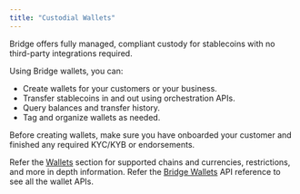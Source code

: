 ```yaml
---
title: "Custodial Wallets"
---
```


Bridge offers fully managed, compliant custody for stablecoins with no third-party integrations required.

Using Bridge wallets, you can:

- Create wallets for your customers or your business.
- Transfer stablecoins in and out using orchestration APIs.
- Query balances and transfer history.
- Tag and organize wallets as needed.

Before creating wallets, make sure you have onboarded your customer and finished any required KYC/KYB or endorsements.

Refer the [Wallets](doc:custodial-wallets) section for supported chains and currencies, restrictions, and more in depth information. Refer the [Bridge Wallets](ref:bridge-wallets) API reference to see all the wallet APIs.